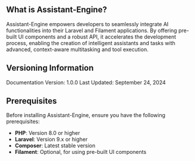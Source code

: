 ## **What is Assistant-Engine?**


Assistant-Engine empowers developers to seamlessly integrate AI functionalities into their Laravel and Filament applications. By offering pre-built UI components and a robust API, it accelerates the development process, enabling the creation of intelligent assistants and tasks with advanced, context-aware multitasking and tool execution.


## **Versioning Information**

Documentation Version: 1.0.0
Last Updated: September 24, 2024

## **Prerequisites**


Before installing Assistant-Engine, ensure you have the following prerequisites:

- **PHP**: Version 8.0 or higher
- **Laravel**: Version 9.x or higher
- **Composer**: Latest stable version
- **Filament**: Optional, for using pre-built UI components